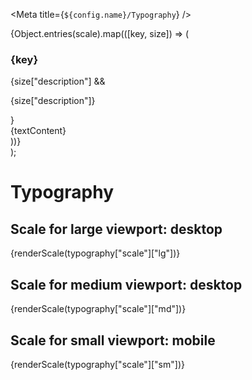 
<Meta title={`${config.name}/Typography`} />

  <div>
    {Object.entries(scale).map(([key, size]) => (
      <div>
        <h3>{key}</h3>
        {size["description"] && <p>{size["description"]}</p>}
        <div
          style={{
            fontFamily: typography["sans-serif"]["font-family"].value,
            fontSize: size["font-size"] ? size["font-size"].value : null,
            fontWeight: size["font-weight"] ? size["font-weight"].value : null,
            lineHeight: size["line-height"] ? size["line-height"].value : null,
          }}
        >
          {textContent}
        </div>
      </div>
    ))}
  </div>
);

# Typography

## Scale for large viewport: desktop

<div>{renderScale(typography["scale"]["lg"])}</div>

## Scale for medium viewport: desktop

<div>{renderScale(typography["scale"]["md"])}</div>

## Scale for small viewport: mobile

<div>{renderScale(typography["scale"]["sm"])}</div>
